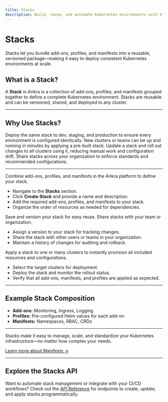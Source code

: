 ```yaml
---
title: Stacks
description: Build, reuse, and automate Kubernetes environments with Stacks in Ankra.
---
```


# Stacks

<Note>
Stacks let you bundle add-ons, profiles, and manifests into a reusable, versioned package—making it easy to deploy consistent Kubernetes environments at scale.
</Note>

## What is a Stack?

A **Stack** in Ankra is a collection of add-ons, profiles, and manifests grouped together to define a complete Kubernetes environment. Stacks are reusable and can be versioned, shared, and deployed to any cluster.

---

## Why Use Stacks?

<CardGroup cols={2}>
  <Card title="Consistency Across Environments" icon="server">
    Deploy the same stack to dev, staging, and production to ensure every environment is configured identically.
  </Card>
  <Card title="Accelerate Onboarding" icon="user-plus">
    New clusters or teams can be up and running in minutes by applying a pre-built stack.
  </Card>
  <Card title="Simplify Updates" icon="gear">
    Update a stack and roll out changes to all clusters using it, reducing manual work and configuration drift.
  </Card>
  <Card title="Promote Best Practices" icon="shield-check">
    Share stacks across your organization to enforce standards and recommended configurations.
  </Card>
</CardGroup>

---

<Steps>
  <Step title="Create a Stack">
    Combine add-ons, profiles, and manifests in the Ankra platform to define your stack.
    <ul>
      <li>Navigate to the <b>Stacks</b> section.</li>
      <li>Click <b>Create Stack</b> and provide a name and description.</li>
      <li>Add the required add-ons, profiles, and manifests to your stack.</li>
      <li>Organize the order of resources as needed for dependencies.</li>
    </ul>
  </Step>
  <Step title="Version and Share">
    Save and version your stack for easy reuse. Share stacks with your team or organization.
    <ul>
      <li>Assign a version to your stack for tracking changes.</li>
      <li>Share the stack with other users or teams in your organization.</li>
      <li>Maintain a history of changes for auditing and rollback.</li>
    </ul>
  </Step>
  <Step title="Deploy to Clusters">
    Apply a stack to one or many clusters to instantly provision all included resources and configurations.
    <ul>
      <li>Select the target clusters for deployment.</li>
      <li>Deploy the stack and monitor the rollout status.</li>
      <li>Verify that all add-ons, manifests, and profiles are applied as expected.</li>
    </ul>
  </Step>
</Steps>

---

## Example Stack Composition

- **Add-ons:** Monitoring, Ingress, Logging
- **Profiles:** Pre-configured Helm values for each add-on
- **Manifests:** Namespaces, RBAC, CRDs

---

Stacks make it easy to manage, scale, and standardize your Kubernetes infrastructure—no matter how complex your needs.

[Learn more about Manifests →](../essentials/manifests)

---

## Explore the Stacks API

Want to automate stack management or integrate with your CI/CD workflows?
Check out the [API Reference](../../api-reference) for endpoints to create, update, and apply stacks programmatically.